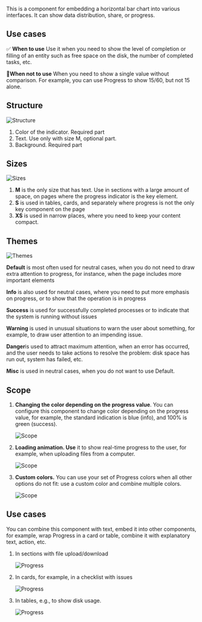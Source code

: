 This is a component for embedding a horizontal bar chart into various interfaces. It can show data distribution, share, or progress.

## Use cases

✅ **When to use**
Use it when you need to show the level of completion or filling of an entity such as free space on the disk, the number of completed tasks, etc.

🚫**When not to use**
When you need to show a single value without comparison. For example, you can use Progress to show 15/60, but not 15 alone.

## Structure

![Structure](/static/images/design/Progress/progress-0001.png)

1. Color of the indicator. Required part
2. Text. Use only with size M, optional part.
3. Background. Required part

## Sizes

![Sizes](/static/images/design/Progress/progress-0002.png)

1. **M** is the only size that has text. Use in sections with a large amount of space, on pages where the progress indicator is the key element.
2. **S** is used in tables, cards, and separately where progress is not the only key component on the page
3. **XS** is used in narrow places, where you need to keep your content compact.

## Themes

![Themes](/static/images/design/Progress/progress-0003.png)

**Default** is most often used for neutral cases, when you do not need to draw extra attention to progress, for instance, when the page includes more important elements

**Info** is also used for neutral cases, where you need to put more emphasis on progress, or to show that the operation is in progress

**Success** is used for successfully completed processes or to indicate that the system is running without issues

**Warning** is used in unusual situations to warn the user about something, for example, to draw user attention to an impending issue.

**Danger**is used to attract maximum attention, when an error has occurred, and the user needs to take actions to resolve the problem: disk space has run out, system has failed, etc.

**Misc** is used in neutral cases, when you do not want to use Default.

## Scope

1. **Changing the color depending on the progress value**. You can configure this component to change color depending on the progress value, for example, the standard indication is blue (info), and 100% is green (success).

   ![Scope](/static/images/design/Progress/progress-0004.png)

2. **Loading animation. Use** it to show real-time progress to the user, for example, when uploading files from a computer.

   ![Scope](/static/images/design/Progress/progress-0005.png)

3. **Custom colors.** You can use your set of Progress colors when all other options do not fit: use a custom color and combine multiple colors.

   ![Scope](/static/images/design/Progress/progress-0006.png)


## Use cases

You can combine this component with text, embed it into other components, for example, wrap Progress in a card or table, combine it with explanatory text, action, etc.

1. In sections with file upload/download

   ![Progress](/static/images/design/Progress/progress-0007.png)

2. In cards, for example, in a checklist with issues

   ![Progress](/static/images/design/Progress/progress-0008.png)

3. In tables, e.g., to show disk usage.

   ![Progress](/static/images/design/Progress/progress-0009.png)